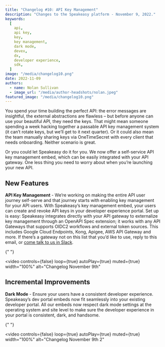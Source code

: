 ```yaml
---
title: "Changelog #10: API Key Management"
description: "Changes to the Speakeasy platform - November 9, 2022."
keywords:
  [
    api,
    api key,
    key,
    key management,
    dark mode,
    devex,
    dx,
    developer experience,
    sdk,
  ]
image: "/media/changelog10.png"
date: 2022-11-09
authors:
  - name: Nolan Sullivan
  - image_url: "/media/author-headshots/nolan.jpeg"
featured_image: "/media/changelog10.png"
---
```


You spend your time building the perfect API: the error messages are insightful, the external abstractions are flawless – but before anyone can use your beautiful API, they need the keys. That might mean someone spending a week hacking together a passable API key management system (it can’t rotate keys, but we’ll get to it next quarter). Or it could also mean the team manually sharing keys via OneTimeSecret with every client that needs onboarding. Neither scenario is great.

Or you could let Speakeasy do it for you. We now offer a self-service API key management embed, which can be easily integrated with your API gateway. One less thing you need to worry about when you’re launching your new API.

## New Features

**API Key Management** - We’re working on making the entire API user journey self-serve and that journey starts with enabling key management for your API users. With Speakeasy’s key management embed, your users can create and revoke API keys in your developer experience portal. Set up is easy: Speakeasy integrates directly with your API gateway to externalize key management through an OpenAPI Spec extension; it works with any API Gateways that supports OIDC2 workflows and external token sources. This includes Google Cloud Endpoints, Kong, Apigee, AWS API Gateway and more. If there’s a gateway not on this list that you’d like to use, reply to this email, or [come talk to us in Slack](https://join.slack.com/t/speakeasy-dev/shared_invite/zt-1cwb3flxz-lS5SyZxAsF_3NOq5xc8Cjw).


{" "}

<video
  controls={false}
  loop={true}
  autoPlay={true}
  muted={true}
  width="100%"
  alt="Changelog November 9th"
>
  <source src={portal_url_1} type="video/mp4" />
</video>

## Incremental Improvements

**Dark Mode** - Ensure your users have a consistent developer experience. Speakeasy’s dev portal embeds now fit seamlessly into your existing developer portal. All our embeds now respect dark mode settings at the operating system and site level to make sure the developer experience in your portal is consistent, dark, and handsome.


{" "}

<video
  controls={false}
  loop={true}
  autoPlay={true}
  muted={true}
  width="100%"
  alt="Changelog November 9th 2"
>
  <source src={portal_url_2} type="video/mp4" />
</video>
